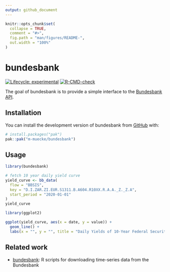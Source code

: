 ```yaml
---
output: github_document
---
```


<!-- README.md is generated from README.Rmd. Please edit that file -->

```r
knitr::opts_chunk$set(
  collapse = TRUE,
  comment = "#>",
  fig.path = "man/figures/README-",
  out.width = "100%"
)
```

# bundesbank

<!-- badges: start -->
[![Lifecycle: experimental](https://img.shields.io/badge/lifecycle-experimental-orange.svg)](https://lifecycle.r-lib.org/articles/stages.html#experimental)
[![R-CMD-check](https://github.com/m-muecke/bundesbank/actions/workflows/R-CMD-check.yaml/badge.svg)](https://github.com/m-muecke/bundesbank/actions/workflows/R-CMD-check.yaml)
<!-- badges: end -->

The goal of bundesbank is to provide a simple interface to the [Bundesbank API](https://www.bundesbank.de/en/statistics/time-series-databases/help-for-sdmx-web-service).

## Installation
You can install the development version of bundesbank from [GitHub](https://github.com/) with:

```r
# install.packages("pak")
pak::pak("m-muecke/bundesbank")
```

## Usage

```r
library(bundesbank)

# fetch 10 year daily yield curve
yield_curve <- bb_data(
  flow = "BBSIS",
  key = "D.I.ZAR.ZI.EUR.S1311.B.A604.R10XX.R.A.A._Z._Z.A",
  start_period = "2020-01-01"
)
yield_curve

library(ggplot2)

ggplot(yield_curve, aes(x = date, y = value)) +
  geom_line() +
  labs(x = "", y = "", title = "Daily Yields of 10-Year Federal Securities")
```

## Related work

* [bundesbank](https://github.com/enricoschumann/bundesbank): R scripts for downloading time-series data from the Bundesbank

